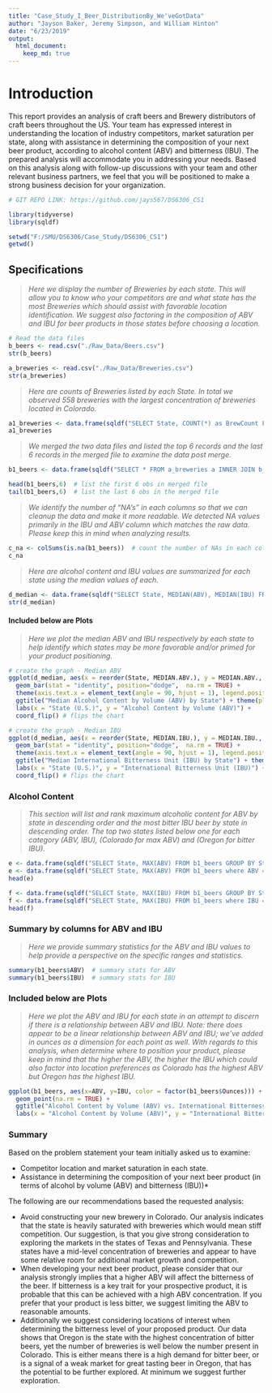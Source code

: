 ```yaml
---
title: "Case_Study_I_Beer_DistributionBy_We'veGotData"
author: "Jayson Baker, Jeremy Simpson, and William Hinton"
date: "6/23/2019"
output: 
  html_document: 
    keep_md: true
---
```

# Introduction 
This report provides an analysis of craft beers and Brewery distributors of craft beers throughout the US.  Your team has expressed interest in understanding the location of industry competitors, market saturation per state, along with assistance in determining the composition of your next beer product, according to alcohol content (ABV) and bitterness (IBU). The prepared analysis will accommodate you in addressing your needs. Based on this analysis along with follow-up discussions with your team and other relevant business partners, we feel that you will be positioned to make a strong business decision for your organization.

```r

# GIT REPO LINK: https://github.com/jays567/DS6306_CS1

library(tidyverse)
library(sqldf)

setwd("F:/SMU/DS6306/Case_Study/DS6306_CS1")
getwd()

```

## Specifications
>*Here we display the number of Breweries by each state. This will allow you to know who your competitors are and what state has the most Breweries which should assist with favorable location identification. We suggest also factoring in the composition of ABV and IBU for beer products in those states before choosing a location.*

```r
# Read the data files
b_beers <- read.csv("./Raw_Data/Beers.csv")
str(b_beers)

a_breweries <- read.csv("./Raw_Data/Breweries.csv")
str(a_breweries)

```

>*Here are counts of Breweries listed by each State. In total we observed 558 breweries with the largest concentration of breweries located in Colorado. *

```r
a1_breweries <- data.frame(sqldf("SELECT State, COUNT(*) as BrewCount FROM a_breweries GROUP BY State ORDER BY COUNT(*) DESC"))  # count of breweries by state
a1_breweries
```

>*We merged the two data files and listed the top 6 records and the last 6 records in the merged file to examine the data post merge.*

```r
b1_beers <- data.frame(sqldf("SELECT * FROM a_breweries a INNER JOIN b_beers b ON a.Brew_ID = b.Brewery_ID"))  # merge the two files

head(b1_beers,6)  # list the first 6 obs in merged file
tail(b1_beers,6)  # list the last 6 obs in the merged file

```

>*We identify the number of "NA's" in each columns so that we can cleanup the data and make it more readable.* 
>*We detected NA values primarily in the IBU and ABV column which matches the raw data. Please keep this in mind when analyzing results.*

```r
c_na <- colSums(is.na(b1_beers))  # count the number of NAs in each column
c_na                               

```

>*Here are alcohol content and IBU values are summarized for each state using the median values of each.* 

```r
d_median <- data.frame(sqldf("SELECT State, MEDIAN(ABV), MEDIAN(IBU) FROM b1_beers GROUP BY State"))
str(d_median)


```

#### Included below are Plots
>*Here we plot the median ABV and IBU respectively by each state to help identify which states may be more favorable and/or primed for your product positioning.*

```r
# create the graph - Median ABV
ggplot(d_median, aes(x = reorder(State, MEDIAN.ABV.), y = MEDIAN.ABV., fill = -MEDIAN.ABV.)) + 
  geom_bar(stat = "identity", position="dodge",  na.rm = TRUE) + 
  theme(axis.text.x = element_text(angle = 90, hjust = 1), legend.position = "none") + 
  ggtitle("Median Alcohol Content by Volume (ABV) by State") + theme(plot.title = element_text(hjust = 0.5)) + 
  labs(x = "State (U.S.)", y = "Alcohol Content by Volume (ABV)") +
  coord_flip() # flips the chart

# create the graph - Median IBU
ggplot(d_median, aes(x = reorder(State, MEDIAN.IBU.), y = MEDIAN.IBU., fill = -MEDIAN.IBU.)) + 
  geom_bar(stat = "identity", position="dodge",  na.rm = TRUE) + 
  theme(axis.text.x = element_text(angle = 90, hjust = 1), legend.position = "none") + 
  ggtitle("Median International Bitterness Unit (IBU) by State") + theme(plot.title = element_text(hjust = 0.5)) + 
  labs(x = "State (U.S.)", y = "International Bitterness Unit (IBU)") +
  coord_flip() # flips the chart
```

### Alcohol Content
>*This section will list and rank maximum alcoholic content for ABV by state in descending order and the most bitter IBU beer by state in descending order.*
>*The top two states listed below one for each category (ABV, IBU), (Colorado for max ABV) and (Oregon for bitter IBU).* 

```r
e <- data.frame(sqldf("SELECT State, MAX(ABV) FROM b1_beers GROUP BY State ORDER BY ABV DESC"))  # rank order by state and ABV to check
e <- data.frame(sqldf("SELECT State, MAX(ABV) FROM b1_beers where ABV = (SELECT MAX(ABV) FROM b1_beers) GROUP BY State"))  # state with the highest ABV
head(e)

f <- data.frame(sqldf("SELECT State, MAX(IBU) FROM b1_beers GROUP BY State ORDER BY IBU DESC"))  # rank order by state and IBU to check
f <- data.frame(sqldf("SELECT State, MAX(IBU) FROM b1_beers where IBU = (SELECT MAX(IBU) FROM b1_beers) GROUP BY State"))  # state with the highest IBU
head(f)
```

### Summary by columns for ABV and IBU
>*Here we provide summary statistics for the ABV and IBU values to help provide a perspective on the specific ranges and statistics.*

```r

summary(b1_beers$ABV)  # summary stats for ABV
summary(b1_beers$IBU)  # summary stats for IBU
```

### Included below are Plots
>*Here we plot the ABV and IBU for each state in an attempt to discern if there is a relationship between ABV and IBU.*
>*Note: there does appear to be a linear relationship between ABV and IBU; we've added in ounces as a dimension for each point as well.*
>*With regards to this analysis, when determine where to position your product, please keep in mind that the higher the ABV, the higher the IBU which could also factor into location preferences as Colorado has the highest ABV but Oregon has the highest IBU.*

```r
ggplot(b1_beers, aes(x=ABV, y=IBU, color = factor(b1_beers$Ounces))) + 
  geom_point(na.rm = TRUE) +
  ggtitle("Alcohol Content by Volume (ABV) vs. International Bitterness Unit (IBU)") + theme(plot.title = element_text(hjust = 0.5)) + 
  labs(x = "Alcohol Content by Volume (ABV)", y = "International Bitterness Unit (IBU)", color = "Ounces")
```

### Summary

Based on the problem statement your team initially asked us to examine:

+ Competitor location and market saturation in each state.
+ Assistance in determining the composition of your next beer product (in terms of alcohol by volume (ABV) and bitterness (IBU))* 

The following are our recommendations based the requested analysis:

+ Avoid constructing your new brewery in Colorado.
Our analysis indicates that the state is heavily saturated with breweries which would mean stiff competition. Our suggestion, is that you give strong consideration to exploring the markets in the states of Texas and Pennsylvania. These states have a mid-level concentration of breweries and appear to have some relative room for additional market growth and competition.
+ When developing your next beer product, please consider that our analysis strongly  implies that a higher ABV will affect the bitterness of the beer. If bitterness is a key trait for your prospective product, it is probable that this can be achieved with  a high ABV concentration. If you prefer that your product is less bitter, we suggest limiting the ABV to reasonable amounts.
+ Additionally we suggest considering locations of interest when determining the bitterness level of your proposed product. Our data shows that Oregon is the state with the highest concentration of bitter beers, yet the number of breweries is well below the number present in Colorado. This is either means there is a high demand for bitter beer, or is a signal of a weak market for great tasting beer in Oregon, that has the potential to be further explored.  At minimum we suggest further exploration.